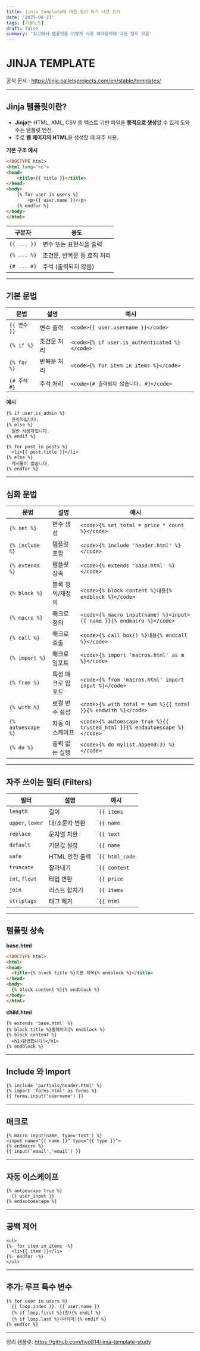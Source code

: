 ```yaml
---
title: jinja template에 대한 정리 하기 사전 조사
date: '2025-04-21'
tags: [기술노트]
draft: false
summary: '장고에서 템플릿을 어떻게 사용 해야할지에 대한 정리 모음'
---
```


# JINJA TEMPLATE

공식 문서 : https://jinja.palletsprojects.com/en/stable/templates/

---

## Jinja 템플릿이란?

- **Jinja**는 HTML, XML, CSV 등 텍스트 기반 파일을 **동적으로 생성**할 수 있게 도와주는 템플릿 엔진.
- 주로 **웹 페이지의 HTML**을 생성할 때 자주 사용.

**기본 구조 예시**

```html
<!DOCTYPE html>
<html lang="ko">
<head>
    <title>{{ title }}</title>
</head>
<body>
    {% for user in users %}
        <p>{{ user.name }}</p>
    {% endfor %}
</body>
</html>
```

| 구분자                  | 용도                         |
| ----------------------- | ---------------------------- |
| `{{ ... }}`             | 변수 또는 표현식을 출력      |
| `{% ... %}`             | 조건문, 반복문 등 로직 처리  |
| `{# ... #}`             | 주석 (출력되지 않음)         |

---

## **기본 문법**

| 문법           | 설명           | 예시                             |
| -------------- | -------------- | -------------------------------- |
| `{{ 변수 }}`   | 변수 출력      | `<code>{{ user.username }}</code>` |
| `{% if %}`     | 조건문 처리    | `<code>{% if user.is_authenticated %}</code>` |
| `{% for %}`    | 반복문 처리    | `<code>{% for item in items %}</code>` |
| `{# 주석 #}`   | 주석 처리      | `<code>{# 출력되지 않습니다. #}</code>` |

**예시**

```jinja
{% if user.is_admin %}
  관리자입니다.
{% else %}
  일반 사용자입니다.
{% endif %}
```

```jinja
{% for post in posts %}
  <li>{{ post.title }}</li>
{% else %}
  게시물이 없습니다.
{% endfor %}
```

---

## **심화 문법**

| 문법             | 설명               | 예시                                           |
| ---------------- | ------------------ | ---------------------------------------------- |
| `{% set %}`      | 변수 생성          | `<code>{% set total = price * count %}</code>` |
| `{% include %}`  | 템플릿 포함        | `<code>{% include 'header.html' %}</code>`     |
| `{% extends %}`  | 템플릿 상속        | `<code>{% extends 'base.html' %}</code>`       |
| `{% block %}`    | 블록 정의/재정의   | `<code>{% block content %}내용{% endblock %}</code>` |
| `{% macro %}`    | 매크로 정의        | `<code>{% macro input(name) %}<input>{{ name }}{% endmacro %}</code>` |
| `{% call %}`     | 매크로 호출        | `<code>{% call box() %}내용{% endcall %}</code>` |
| `{% import %}`   | 매크로 임포트      | `<code>{% import 'macros.html' as m %}</code>` |
| `{% from %}`     | 특정 매크로 임포트 | `<code>{% from 'macros.html' import input %}</code>` |
| `{% with %}`     | 로컬 변수 설정     | `<code>{% with total = sum %}{{ total }}{% endwith %}</code>` |
| `{% autoescape %}` | 자동 이스케이프  | `<code>{% autoescape true %}{{ trusted_html }}{% endautoescape %}</code>` |
| `{% do %}`       | 출력 없는 실행     | `<code>{% do mylist.append(3) %}</code>`      |

---

## **자주 쓰이는 필터 (Filters)**

| 필터             | 설명               | 예시                               |
| ---------------- | ------------------ | ---------------------------------- |
| `length`         | 길이              | `<code>{{ items|length }}</code>`   |
| `upper`, `lower` | 대/소문자 변환    | `<code>{{ name|upper }}</code>`     |
| `replace`        | 문자열 치환        | `<code>{{ text|replace('old','new') }}</code>` |
| `default`        | 기본값 설정       | `<code>{{ name|default('이름 없음') }}</code>` |
| `safe`           | HTML 안전 출력    | `<code>{{ html_code|safe }}</code>`  |
| `truncate`       | 잘라내기          | `<code>{{ content|truncate(30) }}</code>` |
| `int`, `float`   | 타입 변환         | `<code>{{ price|float }}</code>`     |
| `join`           | 리스트 합치기     | `<code>{{ items|join(', ') }}</code>`|
| `striptags`      | 태그 제거         | `<code>{{ html|striptags }}</code>`  |

---

## **템플릿 상속**

**base.html**

```html
<!DOCTYPE html>
<html>
<head>
  <title>{% block title %}기본 제목{% endblock %}</title>
</head>
<body>
  {% block content %}{% endblock %}
</body>
</html>
```

**child.html**

```jinja
{% extends 'base.html' %}
{% block title %}홈페이지{% endblock %}
{% block content %}
  <h1>환영합니다!</h1>
{% endblock %}
```

---

## **Include 와 Import**

```jinja
{% include 'partials/header.html' %}
{% import 'forms.html' as forms %}
{{ forms.input('username') }}
```

---

## **매크로**

```jinja
{% macro input(name, type='text') %}
<input name="{{ name }}" type="{{ type }}">
{% endmacro %}
{{ input('email','email') }}
```

---

## **자동 이스케이프**

```jinja
{% autoescape true %}
  {{ user_input }}
{% endautoescape %}
```

---

## **공백 제어**

```jinja
<ul>
{%- for item in items -%}
  <li>{{ item }}</li>
{%- endfor -%}
</ul>
```

---

## **추가: 루프 특수 변수**

```jinja
{% for user in users %}
  {{ loop.index }}. {{ user.name }}
  {% if loop.first %}(첫){% endif %}
  {% if loop.last %}(마지막){% endif %}
{% endfor %}
```

---

정리 템플릿: https://github.com/hyo814/jinja-template-study